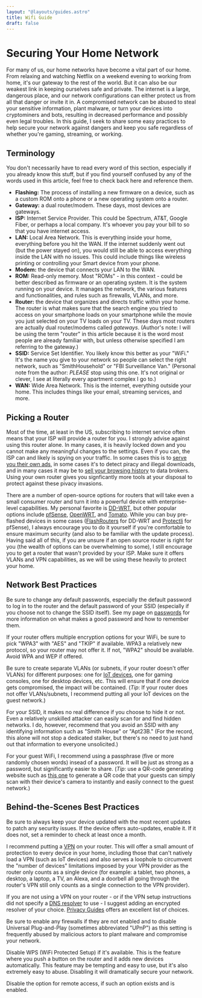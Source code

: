 ```yaml
---
layout: "@layouts/guides.astro"
title: Wifi Guide
draft: false
---
```


# Securing Your Home Network

For many of us, our home networks have become a vital part of our home. From relaxing and watching Netflix on a weekend evening to working from home, it's our gateway to the rest of the world. But it can also be our weakest link in keeping ourselves safe and private. The internet is a large, dangerous place, and our network configurations can either protect us from all that danger or invite it in. A compromised network can be abused to steal your sensitive information, plant malware, or turn your devices into cryptominers and bots, resulting in decreased performance and possibly even legal troubles. In this guide, I seek to share some easy practices to help secure your network against dangers and keep you safe regardless of whether you're gaming, streaming, or working.

## Terminology

You don't necessarily have to read every word of this section, especially if you already know this stuff, but if you find yourself confused by any of the words used in this article, feel free to check back here and reference them.

- **Flashing:** The process of installing a new firmware on a device, such as a custom ROM onto a phone or a new operating system onto a router.
- **Gateway:** a dual router/modem. These days, most devices are gateways.
- **ISP:** Internet Service Provider. This could be Spectrum, AT&T, Google Fiber, or perhaps a local company. It's whoever you pay your bill to so that you have internet access.
- **LAN:** Local Area Network. This is everything inside your home, everything before you hit the WAN. If the internet suddenly went out (but the power stayed on), you would still be able to access everything inside the LAN with no issues. This could include things like wireless printing or controlling your Smart device from your phone.
- **Modem:** the device that connects your LAN to the WAN.
- **ROM:** Read-only memory. Most "ROMs" - in this context - could be better described as firmware or an operating system. It is the system running on your device. It manages the network, the various features and functionalities, and rules such as firewalls, VLANs, and more.
- **Router:** the device that organizes and directs traffic within your home. The router is what makes sure that the search engine you tried to access on your smartphone loads on your smartphone while the movie you just selected on your TV loads on your TV. These days most routers are actually dual router/modems called _gateways_. (Author's note: I will be using the term "router" in this article because it is the word most people are already familiar with, but unless otherwise specified I am referring to the gateway.)
- **SSID:** Service Set Identifier. You likely know this better as your "WiFi." It's the name you give to your network so people can select the right network, such as "SmithHousehold" or "FBI Surveillance Van." (Personal note from the author: _PLEASE_ stop using this one. It's not original or clever, I see at literally every apartment complex I go to.)
- **WAN:** Wide Area Network. This is the internet, everything outside your home. This includes things like your email, streaming services, and more.

## Picking a Router

Most of the time, at least in the US, subscribing to internet service often means that your ISP will provide a router for you. I strongly advise against using this router alone. In many cases, it is heavily locked down and you cannot make any meaningful changes to the settings. Even if you can, the ISP can and likely is spying on your traffic. In some cases this is to [serve you their own ads](https://www.ghacks.net/2008/04/17/is-your-isp-injecting-ads-on-websites-you-visit/), in some cases it's to detect piracy and illegal downloads, and in many cases it may be to [sell your browsing history](https://www.washingtonpost.com/news/the-switch/wp/2017/03/29/what-to-expect-now-that-internet-providers-can-collect-and-sell-your-web-browser-history/) to data brokers. Using your own router gives you signficantly more tools at your disposal to protect against these pivacy invasions.

There are a number of open-source options for routers that will take even a small consumer router and turn it into a powerful device with enterprise-level capabilities. My personal favorite is [DD-WRT](https://dd-wrt.com/), but other popular options include [pfSense](https://www.pfsense.org/), [OpenWRT](https://openwrt.org/), and [Tomato](https://freshtomato.org/). While you can buy pre-flashed devices in some cases ([FlashRouters](https://www.flashrouters.com/) for DD-WRT and [Protectli](https://protectli.com/) for pfSense), I always encourage you to do it yourself if you're comfortable to ensure maximum security (and also to be familiar with the update process). Having said all of this, if you are unsure if an open source router is right for you (the wealth of options can be overwhelming to some), I still encourage you to get a router that wasn't provided by your ISP. Make sure it offers VLANs and VPN capabilities, as we will be using these heavily to protect your home.

## Network Best Practices

Be sure to change any default passwords, especially the default password to log in to the router and the default password of your SSID (especially if you choose not to change the SSID itself). See my page on [passwords](/guides/most-important/passwords) for more information on what makes a good password and how to remember them.

If your router offers multiple encryption options for your WiFi, be sure to pick "WPA3" with "AES" and "TKIP" if available. WPA3 a relatively new protocol, so your router may not offer it. If not, "WPA2" should be available. Avoid WPA and WEP if offered.

Be sure to create separate VLANs (or subnets, if your router doesn't offer VLANs) for different purposes: one for [IoT devices](/guides/less-important/iot), one for gaming consoles, one for desktop devices, etc. This will ensure that if one device gets compromised, the impact will be contained. (_Tip_: If your router does not offer VLANs/subnets, I recommend putting all your IoT devices on the guest network.)

For your SSID, it makes no real difference if you choose to hide it or not. Even a relatively unskilled attacker can easily scan for and find hidden networks. I do, however, recommend that you avoid an SSID with any identifying information such as "Smith House" or "Apt23B." (For the record, this alone will not stop a dedicated stalker, but there's no need to just hand out that information to everyone unsolicited.)

For your guest WiFi, I recommend using a passphrase (five or more randomly chosen words) insead of a password. It will be just as strong as a password, but significantly easier to share. (_Tip_: use a QR-code generating website such as [this one](https://www.qr-code-generator.com/) to generate a QR code that your guests can simply scan with their device's camera to instantly and easily connect to the guest network.)

## Behind-the-Scenes Best Practices

Be sure to always keep your device updated with the most recent updates to patch any security issues. If the device offers auto-updates, enable it. If it does not, set a reminder to check at least once a month.

I recommend putting a [VPN](/guides/less-important/vpns) on your router. This will offer a small amount of protection to every device in your home, including those that can't natively load a VPN (such as IoT devices) and also serves a loophole to circumvent the "number of devices" limitations imposed by your VPN provider as the router only counts as a single device (for example: a tablet, two phones, a desktop, a laptop, a TV, an Alexa, and a doorbell all going through the router's VPN still only counts as a single connection to the VPN provider).

If you are not using a VPN on your router - or if the VPN setup instructions did not specify a [DNS resolver](/guides/prologue/communication#dns) to use - I suggest adding an encrypted resolver of your choice. [Privacy Guides](https://www.privacyguides.org/en/dns/) offers an excellent list of choices.

Be sure to enable any firewalls if they are not enabled and to disable Universal Plug-and-Play (sometimes abbreviated "UPnP") as this setting is frequently abused by malicious actors to plant malware and compromise your network.

Disable WPS (WiFi Protected Setup) if it's available. This is the feature where you push a button on the router and it adds new devices automatically. This feature may be tempting and easy to use, but it's also extremely easy to abuse. Disabling it will dramatically secure your network.

Disable the option for remote access, if such an option exists and is enabled.
